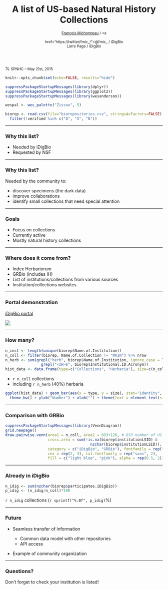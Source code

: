 % A list of US-based Natural History Collections
% <small><a href="http://francoismichonneau.net">François Michonneau</a> / <a
% href="https://twitter/fmic_/"><span style="text-transform: none;">@fmic_</span></a> / <span style="text-transform: none;">iDigBio</span> <br/> Larry Page /  <span style="text-transform: none;">iDigBio</span></small>
% <small>SPNHC -- May 21st, 2015</small>


```r
knitr::opts_chunk$set(echo=FALSE, results="hide")
```

```r
suppressPackageStartupMessages(library(dplyr))
suppressPackageStartupMessages(library(ggplot2))
suppressPackageStartupMessages(library(wesanderson))

wespal <- wes_palette("Zissou", 5)

biorep <- read.csv(file="biorepositories.csv", stringsAsFactors=FALSE) %>%
  filter(!verified %in% c("D", "X", "N"))


```

-------

### Why this list?

- Needed by <span style="text-transform: none;">iDigBio</span>
- Requested by NSF

-------

### Why this list?

Needed by the community to:

- discover specimens (the dark data)
- improve collaborations
- identify small collections that need special attention

-------

### Goals

- Focus on collections
- Currently active
- Mostly natural history collections

-------

### Where does it come from?

- Index Herbariorum
- GRBio (includes IH)
- List of institutions/collections from various sources
- Institution/collections websites

-------

### Portal demonstration

[iDigBio portal](https://www.idigbio.org/portal/collections)

![](img/biocoll_map.png)

-------

### How many?

```r
n_inst <- length(unique(biorep$Name.of.Institution))
n_coll <- filter(biorep, Name.of.Collection != "MAIN") %>% nrow
n_herb <- sum(grepl("herb", biorep$Name.of.Institution, ignore.case = TRUE) |
                grepl("<IH>$", biorep$Institutional.ID.Acronym))
hist_data <- data.frame(type=c("Collections", "Herbaria"), size=c(n_coll, n_herb))
```

* `r n_coll` collections
* including `r n_herb` (40%) herbaria

```r
ggplot(hist_data) + geom_bar(aes(x = type, y = size), stat="identity",  fill=wespal[c(1, 3)]) +
  theme_bw() + ylab("Number") + xlab("") + theme(text = element_text(size = 20))
```

---------------

### Comparison with GRBio

```r
suppressPackageStartupMessages(library(VennDiagram))
grid.newpage()
draw.pairwise.venn(area1 = n_coll, area2 = 833+126, # 833 number of US institutions, 126 collections in GRBio as of 2015-05-21
                   cross.area = sum(!is.na(biorep$institutionLSID) &
                                      nzchar(biorep$institutionLSID)),
                   category = c("iDigBio", "GRBio"), fontfamily = rep("sans", 3),
                   cex = rep(2, 3), cat.fontfamily = rep("sans", 2),
                   fill = c("light blue", "pink"), alpha = rep(0.5, 2))
```

------------

### Already in <span style="text-transform: none;">iDigBio</span>

```r
n_idig <- sum(nzchar(biorep$participates.iDigBio))
p_idig <- (n_idig/n_coll)*100
```

`r n_idig` collections (`r sprintf("%.0f", p_idig)`%)

------------

### Future

* Seamless transfer of information

   * Common data model with other repositories
   * API access

* Example of community organization

------------

### Questions?

Don't forget to check your institution is listed!
